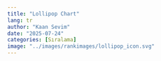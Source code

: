 ---
title: "Lollipop Chart"
lang: tr
author: "Kaan Sevim"
date: "2025-07-24"
categories: [Sıralama]
image: "../images/rankimages/lollipop_icon.svg"
---
